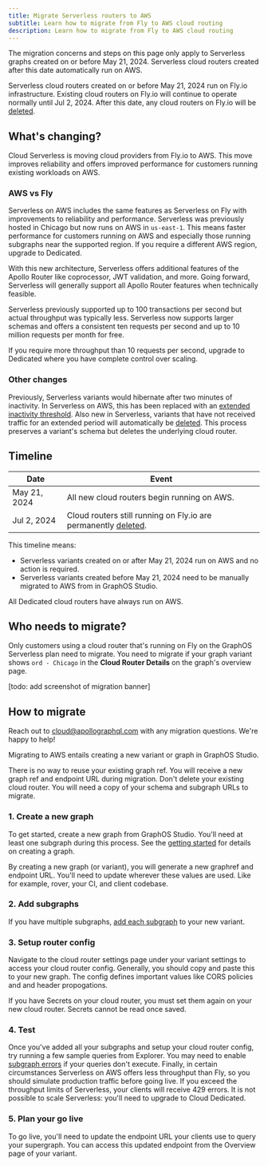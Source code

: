 ```yaml
---
title: Migrate Serverless routers to AWS
subtitle: Learn how to migrate from Fly to AWS cloud routing
description: Learn how to migrate from Fly to AWS cloud routing
---
```


<Note>

The migration concerns and steps on this page only apply to Serverless graphs created on or before May 21, 2024. Serverless cloud routers created after this date automatically run on AWS.

</Note>

Serverless cloud routers created on or before May 21, 2024 run on Fly.io infrastructure. Existing cloud routers on Fly.io will continue to operate normally until Jul 2, 2024. After this date, any cloud routers on Fly.io will be [deleted](./#deleted).

## What's changing?

Cloud Serverless is moving cloud providers from Fly.io to AWS. This move improves reliability and offers improved performance for customers running existing workloads on AWS.

### AWS vs Fly

Serverless on AWS includes the same features as Serverless on Fly with improvements to reliability and performance. Serverless was previously hosted in Chicago but now runs on AWS in `us-east-1`. This means faster performance for customers running on AWS and especially those running subgraphs near the supported region. If you require a different AWS region, upgrade to Dedicated.

With this new architecture, Serverless offers additional features of the Apollo Router like coprocessor, JWT validation, and more. Going forward, Serverless will generally support all Apollo Router features when technically feasible.

Serverless previously supported up to 100 transactions per second but actual throughput was typically less. Serverless now supports larger schemas and offers a consistent ten requests per second and up to 10 million requests per month for free.

If you require more throughput than 10 requests per second, <TrackableLink href="https://www.apollographql.com/contact-sales?type=dedicated&referrer=docs" eventName="content_contact_cloud">upgrade</TrackableLink> to Dedicated where you have complete control over scaling.

### Other changes

Previously, Serverless variants would hibernate after two minutes of inactivity. In Serverless on AWS, this has been replaced with an [extended inactivity threshold](./#sleeping). Also new in Serverless, variants that have not received traffic for an extended period will automatically be [deleted](./#deleted). This process preserves a variant's schema but deletes the underlying cloud router.

## Timeline

| Date         | Event                                                                        |
| ------------ | ---------------------------------------------------------------------------- |
| May 21, 2024 | All new cloud routers begin running on AWS.                                  |
| Jul 2, 2024  | Cloud routers still running on Fly.io are permanently [deleted](./#deleted). |

This timeline means:

- Serverless variants created on or after May 21, 2024 run on AWS and no action is required.
- Serverless variants created before May 21, 2024 need to be manually migrated to AWS from in GraphOS Studio.

<Note>

All Dedicated cloud routers have always run on AWS.

</Note>

## Who needs to migrate?

Only customers using a cloud router that's running on Fly on the GraphOS Serverless plan need to migrate. You need to migrate if your graph variant shows `ord - Chicago` in the **Cloud Router Details** on the graph's overview page.

[todo: add screenshot of migration banner]

## How to migrate

<Tip>

Reach out to [cloud@apollographql.com](mailto:cloud@apollographql.com) with any migration questions. We're happy to help!

</Tip>

Migrating to AWS entails creating a new variant or graph in GraphOS Studio.

<Note>
  There is no way to reuse your existing graph ref. You will receive a new graph
  ref and endpoint URL during migration.
</Note>

<Tip>
  Don't delete your existing cloud router. You will need a copy of your schema
  and subgraph URLs to migrate.
</Tip>

### 1. Create a new graph

To get started, create a new graph from GraphOS Studio. You'll need at least one subgraph during this process. See the [getting started](/graphos/quickstart/cloud/#from-an-existing-account) for details on creating a graph.

<Note>
  By creating a new graph (or variant), you will generate a new graphref and
  endpoint URL. You'll need to update wherever these values are used. Like for
  example, rover, your CI, and client codebase.
</Note>

### 2. Add subgraphs

If you have multiple subgraphs, [add each subgraph](/graphos/quickstart/next-steps/#add-another-subgraph) to your new variant.

### 3. Setup router config

Navigate to the cloud router settings page under your variant settings to access your cloud router config. Generally, you should copy and paste this to your new graph. The config defines important values like CORS policies and and header propogations.

<Note>
  If you have Secrets on your cloud router, you must set them again on your new
  cloud router. Secrets cannot be read once saved.
</Note>

### 4. Test

Once you've added all your subgraphs and setup your cloud router config, try running a few sample queries from Explorer.
You may need to enable [subgraph errors](/graphos/cloud-routing/configuration#subgraph-error-inclusion) if your queries don't execute.
Finally, in certain circumstances Serverless on AWS offers less throughput than Fly, so you should simulate production traffic before going live. If you exceed the throughput limits of Serverless, your clients will receive 429 errors. It is not possible to scale Serverless: you'll need to <TrackableLink href="https://www.apollographql.com/contact-sales?type=dedicated&referrer=docs" eventName="content_contact_cloud">upgrade</TrackableLink> to Cloud Dedicated.

### 5. Plan your go live

To go live, you'll need to update the endpoint URL your clients use to query your supergraph. You can access this updated endpoint from the Overview page of your variant.
